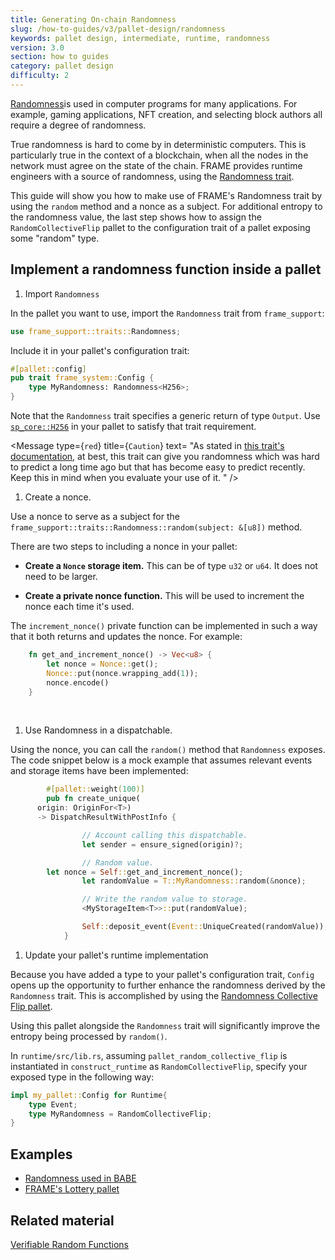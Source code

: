 ```yaml
---
title: Generating On-chain Randomness
slug: /how-to-guides/v3/pallet-design/randomness
keywords: pallet design, intermediate, runtime, randomness
version: 3.0 
section: how to guides
category: pallet design
difficulty: 2
---
```


[Randomness](/v3/runtime/randomness)is used in computer programs for many applications. For example, gaming applications, NFT creation, and selecting block authors all require a degree of randomness.

True randomness is hard to come by in deterministic computers. This is particularly true in the context of a blockchain, when all the nodes in the network must agree on the state of the chain. FRAME provides runtime engineers with a source of randomness, using the [Randomness trait](/rustdocs/latest/frame_support/traits/trait.Randomness.html).
        
This guide will show you how to make use of FRAME's Randomness trait by using the `random` method and a nonce as a subject. For additional entropy to the randomness value, the last step shows how to assign the `RandomCollectiveFlip` pallet to the configuration trait of a pallet exposing some "random" type.


## Implement a randomness function inside a pallet

1. Import `Randomness`

  In the pallet you want to use, import the `Randomness` trait from `frame_support`:

  ```rust
  use frame_support::traits::Randomness;
  ```

  Include it in your pallet's configuration trait:

  ```rust
  #[pallet::config]
  pub trait frame_system::Config {
      type MyRandomness: Randomness<H256>;
  }
  ```

  Note that the `Randomness` trait specifies a generic return of type `Output`. Use [`sp_core::H256`][h256-rustdocs] in your pallet to satisfy that trait requirement.

  <Message
    type={`red`}
    title={`Caution`}
    text=
      "As stated in
      [this trait's documentation](/rustdocs/latest/frame_support/traits/trait.Randomness.html),
      at best, this trait can give you randomness which was hard to predict a long time ago 
      but that has become easy to predict recently. 
      Keep this in mind when you evaluate your use of it.
      "
  />

1. Create a nonce.

  Use a nonce to serve as a subject for the `frame_support::traits::Randomness::random(subject: &[u8])` method.

  There are two steps to including a nonce in your pallet:

  * **Create a `Nonce` storage item.** This can be of type `u32` or `u64`. It does not need to be larger.

  * **Create a private nonce function.** This will be used to increment the nonce each time it's used.

  The `increment_nonce()` private function can be implemented in such a way that it both returns and updates the nonce. For example:

  ```rust
      fn get_and_increment_nonce() -> Vec<u8> {
          let nonce = Nonce::get();
          Nonce::put(nonce.wrapping_add(1));
          nonce.encode()
      }
  ```
  <br />
  <Message type='yellow' title='Note' text={`
  To learn more about the `wrapping` and `encoding` methods, see [\`wrapping_add\`](/rustdocs/latest/funty/trait.IsInteger.html#tymethod.wrapping_add) and [\`encode()\`](/rustdocs/latest/frame_support/dispatch/trait.Encode.html#method.encode) in the Rust documentation.
  `}/>

1. Use Randomness in a dispatchable.

  Using the nonce, you can call the `random()` method that `Randomness` exposes. The code snippet below is a mock example that assumes relevant events and storage items have been implemented:

  ```rust
          #[pallet::weight(100)]
          pub fn create_unique(
        origin: OriginFor<T>)
        -> DispatchResultWithPostInfo {

                  // Account calling this dispatchable.
                  let sender = ensure_signed(origin)?;

                  // Random value.
          let nonce = Self::get_and_increment_nonce();
                  let randomValue = T::MyRandomness::random(&nonce);

                  // Write the random value to storage.
                  <MyStorageItem<T>>::put(randomValue);

                  Self::deposit_event(Event::UniqueCreated(randomValue));
              }
  ```

1. Update your pallet's runtime implementation

  Because you have added a type to your pallet's configuration trait, `Config` opens up the opportunity to further enhance the randomness derived by the `Randomness` trait. This is accomplished by using the [Randomness Collective Flip pallet][rcf-pallet-rustdocs].

  Using this pallet alongside the `Randomness` trait will significantly improve the entropy being processed by `random()`.

  In `runtime/src/lib.rs`, assuming `pallet_random_collective_flip` is instantiated in `construct_runtime` as `RandomCollectiveFlip`, specify your exposed
  type in the following way:

  ```rust
  impl my_pallet::Config for Runtime{
      type Event;
      type MyRandomness = RandomCollectiveFlip;
  }
  ```

## Examples

- [Randomness used in BABE](https://github.com/paritytech/substrate/blob/master/frame/babe/src/randomness.rs)
- [FRAME's Lottery pallet](https://github.com/paritytech/substrate/blob/master/frame/lottery/src/lib.rs#L471)

## Related material

[Verifiable Random Functions](https://en.wikipedia.org/wiki/Verifiable_random_function)

[h256-rustdocs]: /rustdocs/latest/sp_core/struct.H256.html
[rcf-pallet-rustdocs]: /rustdocs/latest/pallet_randomness_collective_flip/index.html

